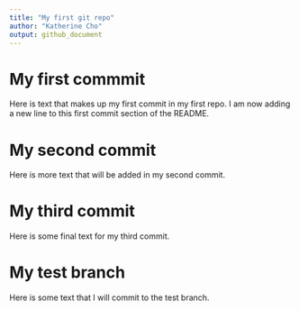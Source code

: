 ```yaml
---
title: "My first git repo"
author: "Katherine Cho"
output: github_document
---
```


# My first commmit

Here is text that makes up my first commit in my first repo.
I am now adding a new line to this first commit section of the README.

# My second commit

Here is more text that will be added in my second commit.

# My third commit

Here is some final text for my third commit.

# My test branch

Here is some text that I will commit to the test branch.